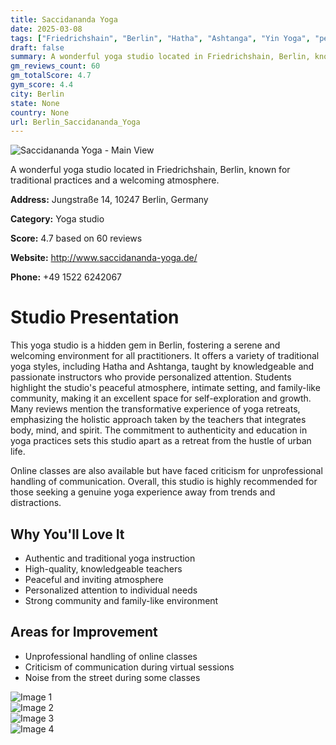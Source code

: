 ```yaml
---
title: Saccidananda Yoga
date: 2025-03-08
tags: ["Friedrichshain", "Berlin", "Hatha", "Ashtanga", "Yin Yoga", "peaceful atmosphere", "intimate setting", "Berlin"]  
draft: false
summary: A wonderful yoga studio located in Friedrichshain, Berlin, known for traditional practices and a welcoming atmosphere.
gm_reviews_count: 60
gm_totalScore: 4.7
gym_score: 4.4
city: Berlin
state: None
country: None
url: Berlin_Saccidananda_Yoga
---
```


<div className="aspect-[16/9] relative my-8">
  <img 
    src="https://lh5.googleusercontent.com/p/AF1QipPnZgT5TqvJB522TCrkBFutbu-41YzVSUBH_YUB=w1920-h1080-k-no"
    alt="Saccidananda Yoga - Main View"
    className="object-cover absolute inset-0 w-full h-full rounded-lg"
  />
</div>

A wonderful yoga studio located in Friedrichshain, Berlin, known for traditional practices and a welcoming atmosphere.

**Address:** Jungstraße 14, 10247 Berlin, Germany

**Category:** Yoga studio

**Score:** 4.7 based on 60 reviews

**Website:** http://www.saccidananda-yoga.de/

**Phone:** +49 1522 6242067

# Studio Presentation

This yoga studio is a hidden gem in Berlin, fostering a serene and welcoming environment for all practitioners. It offers a variety of traditional yoga styles, including Hatha and Ashtanga, taught by knowledgeable and passionate instructors who provide personalized attention. Students highlight the studio's peaceful atmosphere, intimate setting, and family-like community, making it an excellent space for self-exploration and growth. Many reviews mention the transformative experience of yoga retreats, emphasizing the holistic approach taken by the teachers that integrates body, mind, and spirit. The commitment to authenticity and education in yoga practices sets this studio apart as a retreat from the hustle of urban life.

Online classes are also available but have faced criticism for unprofessional handling of communication. Overall, this studio is highly recommended for those seeking a genuine yoga experience away from trends and distractions.

## Why You'll Love It

- Authentic and traditional yoga instruction
- High-quality, knowledgeable teachers
- Peaceful and inviting atmosphere
- Personalized attention to individual needs
- Strong community and family-like environment

## Areas for Improvement

- Unprofessional handling of online classes
- Criticism of communication during virtual sessions
- Noise from the street during some classes

<div className="grid grid-cols-1 xl:grid-cols-2 gap-4 my-8">
<div className="aspect-[4/3] relative"><img src="https://lh5.googleusercontent.com/p/AF1QipNRGR_KyAFS6GOvEy8wrHlECXNnSIVsaJpAeHys=w1920-h1080-k-no" alt="Image 1" className="object-cover absolute inset-0 w-full h-full rounded-lg" /></div>
<div className="aspect-[4/3] relative"><img src="https://lh5.googleusercontent.com/p/AF1QipOZt5t5bUaRkAXa7hXDZ3RNMVwl3GbmjTFXhaF1=w1920-h1080-k-no" alt="Image 2" className="object-cover absolute inset-0 w-full h-full rounded-lg" /></div>
<div className="aspect-[4/3] relative"><img src="https://lh5.googleusercontent.com/p/AF1QipN6GhRBk0_R2q9n8MXK_s3kgq8_XDmQMnYmvEBx=w1920-h1080-k-no" alt="Image 3" className="object-cover absolute inset-0 w-full h-full rounded-lg" /></div>
<div className="aspect-[4/3] relative"><img src="https://lh5.googleusercontent.com/p/AF1QipPI1U9W07afUIaOUW274GKTdRKntBsLBBSRwecb=w1920-h1080-k-no" alt="Image 4" className="object-cover absolute inset-0 w-full h-full rounded-lg" /></div>
</div>